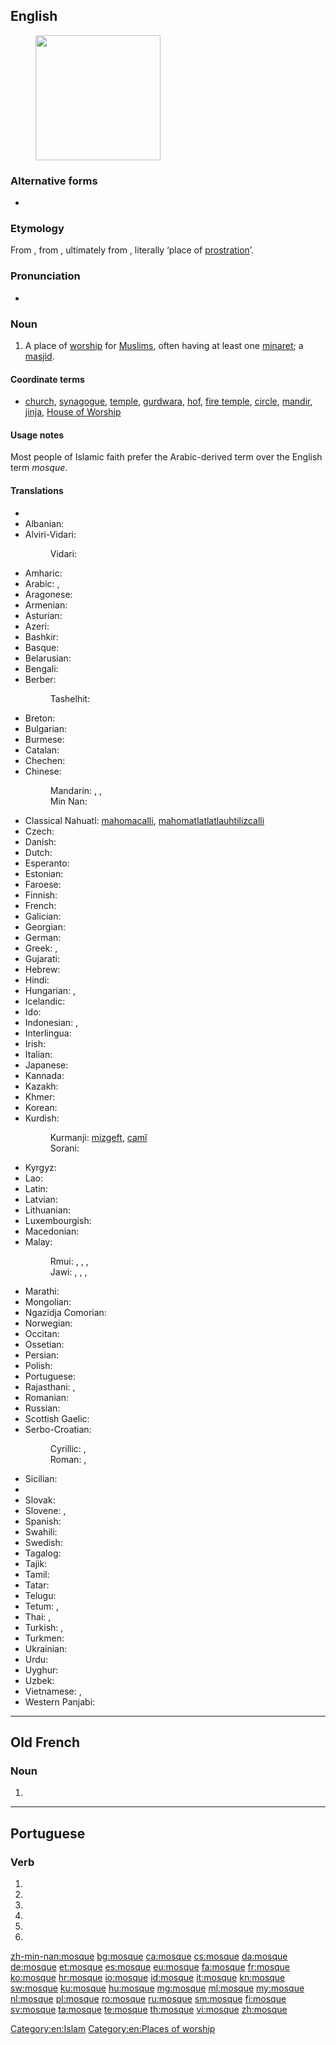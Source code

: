 ==English==
{{wikipedia}}
[[Image:20110103 Jame-e Kabir and Roknedin Mauseleum Yazd Iran.jpg|thumb|200px|right|]]

===Alternative forms===
* {{l|en|mosk}}

===Etymology===
From {{etyl|fr|en}} {{term|mosquée|lang=fr}}, from {{etyl|it|en}} {{term|moschea|lang=it}}, ultimately from {{etyl|ar|en}} {{term|مسجد|sc=Arab|lang=ar|tr=masjid}}, literally ‘place of [[prostration]]’.

===Pronunciation===
* {{audio|en-us-mosque.ogg|Audio (US)}}

===Noun===
{{en-noun}}

# {{context|Islam|lang=en}} A place of [[worship]] for [[Muslim]]s, often having at least one [[minaret]]; a [[masjid]].

====Coordinate terms====
* [[church]], [[synagogue]], [[temple]], [[gurdwara]], [[hof]], [[fire temple]], [[circle]], [[mandir]], [[jinja]], [[House of Worship]]

====Usage notes====
Most people of Islamic faith prefer the Arabic-derived term {{term|masjid|lang=en}} over the English term ''mosque''.

====Translations====
{{trans-top|a place of worship for Muslims}}
* {{trreq|ab}}
* Albanian: {{t-|sq|xhami|f}}
* Alviri-Vidari:
*: Vidari: {{tø|avd|مجید|tr=majjid}}
* Amharic: {{t-|am|መስጊድ|tr=mäsgid|sc=Ethi}}
* Arabic: {{t-|ar|مسجد|m|tr=masjid}}, {{t-|ar|جامع|m|tr=jāmiʿ}}
* Aragonese: {{t-|an|mezquita|f}}
* Armenian: {{t-|hy|մզկիթ|tr=mzkit’}}
* Asturian: {{t-|ast|mezquita|f}}
* Azeri: {{t+|az|məscid}}
* Bashkir: {{tø|ba|мәсет|tr=mäset|sc=Cyrl}}
* Basque: {{t-|eu|meskita}}
* Belarusian: {{t-|be|мячэць|f|tr=mjačécʹ}}
* Bengali: {{t-|bn|মসজিদ|tr=môshjid|sc=Beng}}
* Berber:
*: Tashelhit: {{tø|shi|timzgid|f}}
* Breton: {{t-|br|moskeenn|f}}
* Bulgarian: {{t+|bg|джамия|f|tr=džamíja}}
* Burmese: {{t+|my|ဗလီ|tr=bali|sc=Mymr}}
* Catalan: {{t+|ca|mesquita|f}}
* Chechen: {{tø|ce|маьждиг|tr=mäƶdig}}
* Chinese:
*: Mandarin: {{t-|cmn|清真寺|tr=qīngzhēnsì|sc=Hani}}, {{t|cmn|禮拜寺|sc=Hani}}, {{t|cmn|礼拜寺|tr=lǐbàisì|sc=Hani}}
*: Min Nan: {{t+|nan|清真寺|tr=chheng-chin-sī|sc=Hans}}
* Classical Nahuatl: [[mahomacalli]], [[mahomatlatlatlauhtilizcalli]]
* Czech: {{t+|cs|mešita|f}}
* Danish: {{t+|da|moské|c}}
* Dutch: {{t+|nl|moskee|f}}
* Esperanto: {{t-|eo|moskeo}}
* Estonian: {{t+|et|mošee}}
* Faroese: {{t-|fo|moska|f}}
* Finnish: {{t+|fi|moskeija}}
* French: {{t+|fr|mosquée|f}}
* Galician: {{t-|gl|mesquita|f}}
* Georgian: {{t-|ka|მეჩეთი|tr=meč’et’i|sc=Geor}}
* German: {{t+|de|Moschee|f}}
* Greek: {{t+|el|τέμενος|n|tr=témenos}}, {{t+|el|τζαμί|n|tr=tzamí}}
* Gujarati: {{t-|gu|મસ્જિદ|tr=masjid|sc=Gujr}}
* Hebrew: {{t-|he|מִסְגָּד|m|tr=misgad}}
* Hindi: {{t-|hi|मस्जिद|tr=masjid}}
* Hungarian: {{t+|hu|dzsámi}}, {{t+|hu|mecset}}
* Icelandic: {{t+|is|moska|f}}
* Ido: {{t+|io|moskeo}}
* Indonesian: {{t+|id|mesjid}}, {{t+|id|masjid}}
* Interlingua: {{t-|ia|moschea}}
* Irish: {{t-|ga|mosc}}
* Italian: {{t+|it|moschea}}
* Japanese: {{t-|ja|モスク|tr=mosuku}}
* Kannada: {{t+|kn|ಮಸೀದಿ|tr=masīdi|sc=Knda}}
* Kazakh: {{t|kk|мешіт|tr=mešit|sc=Cyrl}}
* Khmer: {{t-|km|វិហារអ៊ីស្លាម|tr=vi’hie iislaam|sc=Khmr}}
* Korean: {{t+|ko|모스크|tr=moseukeu|sc=Hang}}
* Kurdish:
*: Kurmanji: [[mizgeft]], [[camî]]
*: Sorani: {{t|ku|sc=ku-Arab|مزگه‌وت|tr=mizgewt}}
{{trans-mid}}
* Kyrgyz: {{t-|ky|мечит|tr=meçit|sc=Cyrl}}
* Lao: {{t-|lo|ສຸເຫຣົ່າ|tr=sú lāu|sc=Laoo}}
* Latin: {{t-|la|meschita}}
* Latvian: {{t-|lv|mošeja|f}}
* Lithuanian: {{t-|lt|mečètė|f}}
* Luxembourgish: {{t-|lb|Moschee|f}}
* Macedonian: {{t-|mk|џамија|f|tr=džámija}}
* Malay:
*: Rmui: {{t+|ms|masjid}}, {{t+|ms|jamik}}, {{t-|ms|surau}} {{qualifier|smaller, less role}}, {{t-|ms|langgar}} {{qualifier|smaller, less role}}
*: Jawi: {{t-|ms|مسجد|sc=Arab}}, {{t-|ms|جامع|sc=Arab}}, {{t-|ms|سوراو|sc=Arab}} {{qualifier|smaller, less role}}, {{t-|ms|لڠݢر|sc=Arab}} {{qualifier|smaller, less role}}
* Marathi: {{t-|mr|मशीद|tr=maśīd|sc=Deva}}
* Mongolian: {{t-|mn|мечет|tr=mečét|sc=Cyrl}}
* Ngazidja Comorian: {{tø|zdj|msihiri|c3|c4}}
* Norwegian: {{t+|no|moské|m}}
* Occitan: {{t+|oc|mosqueta|f}}
* Ossetian: {{tø|os|мӕзджыт|sc=Cyrl}}
* Persian: {{t+|fa|مسجد|m|tr=masjed}}
* Polish: {{t+|pl|meczet|m}}
* Portuguese: {{t+|pt|mesquita}}
* Rajasthani: {{tø|raj|मसीद|tr=masīd|sc=Deva}}, {{tø|raj|मसीत|tr=masīt|sc=Deva}}
* Romanian: {{t+|ro|moschee|f}}
* Russian: {{t+|ru|мечеть|f|tr=mečétʹ}}
* Scottish Gaelic: {{t-|gd|mosg}}
* Serbo-Croatian:
*: Cyrillic: {{t-|sh|џа́мија|f|sc=Cyrl}}, {{t-|sh|моше́ја|f|sc=Cyrl}} {{qualifier|rare}}
*: Roman: {{t-|sh|džámija|f}}, {{t-|sh|mošéja|f}} {{qualifier|rare}}
* Sicilian: {{t+|scn|muschea|f}}
* {{trreq|si}}
* Slovak: {{t-|sk|mešita|f}}
* Slovene: {{t-|sl|mošéja|f}}, {{t-|sl|džámija|f}}
* Spanish: {{t+|es|mezquita}}
* Swahili: {{t+|sw|msikiti}}
* Swedish: {{t+|sv|moské|c}}
* Tagalog: {{t-|tl|mosk}}
* Tajik: {{t-|tg|масҷид|tr=masjid|sc=Cyrl}}
* Tamil: {{t+|ta|மசூதி|tr=macūti|sc=Taml}}
* Tatar: {{t+|tt|мәчет|tr=mäçet|sc=Cyrl}}
* Telugu: {{t-|te|మస్జిద్|tr=masjid|sc=Telu}}
* Tetum: {{tø|tet|mesjid}}, {{tø|tet|meskita}}
* Thai: {{t-|th|มัสยิด|tr=mát-yít}}, {{t-|th|สุเหร่า|tr=sòo-rào}} {{qualifier|smaller, less role}}
* Turkish: {{t+|tr|cami}}, {{t+|tr|mescit}}
* Turkmen: {{t-|tk|metjit}}
* Ukrainian: {{t+|uk|мечеть|tr=mečétʹ}}
* Urdu: {{t-|ur|مسجد|m|tr=masjid}}
* Uyghur: {{t-|ug|جامى|sc=ug-Arab}}
* Uzbek: {{t-|uz|masjid}}
* Vietnamese: {{t-|vi|nhà thờ Hồi giáo}}, {{t+|vi|thánh đường}}
* Western Panjabi: {{t+|pnb|مسیت}}
{{trans-bottom}}

[[Category:en:Islam]]
[[Category:en:Places of worship]]

----

==Old French==

===Noun===
{{head|fro|noun|g=?}}

# {{l|en|mosque}}

----

==Portuguese==

===Verb===
{{pt-verb-form}}

# {{pt-verb form of|moscar|ar|subjunctive|present|singular|first}}
# {{pt-verb form of|moscar|ar|subjunctive|present|singular|third}}
# {{pt-verb form of|moscar|ar|imperative|affirmative|singular|first|}}
# {{pt-verb form of|moscar|ar|imperative|affirmative|singular|third|}}
# {{pt-verb form of|moscar|ar|imperative|negative|singular|first|}}
# {{pt-verb form of|moscar|ar|imperative|negative|singular|third|}}

[[zh-min-nan:mosque]]
[[bg:mosque]]
[[ca:mosque]]
[[cs:mosque]]
[[da:mosque]]
[[de:mosque]]
[[et:mosque]]
[[es:mosque]]
[[eu:mosque]]
[[fa:mosque]]
[[fr:mosque]]
[[ko:mosque]]
[[hr:mosque]]
[[io:mosque]]
[[id:mosque]]
[[it:mosque]]
[[kn:mosque]]
[[sw:mosque]]
[[ku:mosque]]
[[hu:mosque]]
[[mg:mosque]]
[[ml:mosque]]
[[my:mosque]]
[[nl:mosque]]
[[pl:mosque]]
[[ro:mosque]]
[[ru:mosque]]
[[sm:mosque]]
[[fi:mosque]]
[[sv:mosque]]
[[ta:mosque]]
[[te:mosque]]
[[th:mosque]]
[[vi:mosque]]
[[zh:mosque]]